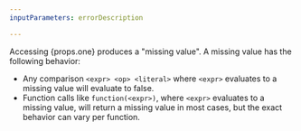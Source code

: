 ```yaml
---
inputParameters: errorDescription

---
```



Accessing {props.one} produces a "missing value". A missing value has the following behavior:

* Any comparison `<expr> <op> <literal>` where `<expr>` evaluates to a missing value will evaluate to false.
* Function calls like `function(<expr>)`, where `<expr>` evaluates to a missing value, will return a missing value in most cases, but the exact behavior can vary per function.
